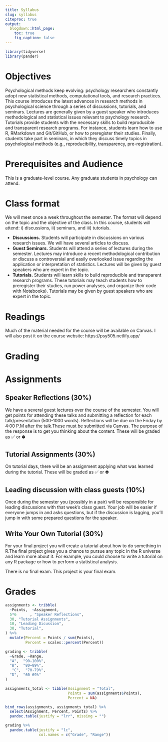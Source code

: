```yaml
---
title: Syllabus
slug: syllabus
citeproc: true
output:
  blogdown::html_page:
    toc: true
    fig_caption: false
---
```


```r
library(tidyverse)
library(pander)
```


# Objectives

Psychological methods keep evolving: psychology researchers constantly adopt new statistical methods, computational tools, and research practices. This course introduces the latest advances in research methods in psychological science through a series of discussions, tutorials, and seminars. Lectures are generally given by a guest speaker who introduces methodological and statistical issues relevant to psychology research. Tutorials provide students with the necessary skills to build reproducible and transparent research programs. For instance, students learn how to use R, RMarkdown and Git/GitHub, or how to preregister their studies. Finally, students take part in seminars, in which they discuss timely topics in psychological methods (e.g., reproducibility, transparency, pre-registration).

\vspace{.75cm}

# Prerequisites and Audience

This is a graduate-level course. Any graduate students in psychology can attend.

\vspace{.75cm}

# Class format

We will meet once a week throughout the semester. The format will depend on the topic and the objective of the class. In this course, students will attend: i) discussions, ii) seminars, and iii) tutorials.

-   **Discussions.** Students will participate in discussions on various research issues. We will have several articles to discuss. 
-   **Guest Seminars.** Students will attend a series of lectures during the semester. Lectures may introduce a recent methodological contribution or discuss a controversial and easily overlooked issue regarding the application or interpretation of statistics. Lectures will be given by guest speakers who are expert in the topic.
-   **Tutorials.** Students will learn skills to build reproducible and transparent research programs. These tutorials may teach students how to preregister their studies, run power analyses, and organize their code with Notebooks). Tutorials may be given by guest speakers who are expert in the topic.

\vspace{.75cm}

# Readings

Much of the material needed for the course will be available on Canvas. I will also post it on the course website: https://psy505.netlify.app/

\vspace{.75cm}

# Grading

# Assignments

## Speaker Reflections (30%)

We have a several guest lectures over the course of the semester. You will get points for attending these talks and submitting a reflection for each talk/presentation (500-1000 words). Reflections will be due on the Friday by 4:00 P.M after the talk.These must be submitted via Canvas. The purpose of the response is to get you thinking about the content. These will be graded as ✅ 
or ⛔
 
## Tutorial Assignments (30%)

On tutorial days, there will be an assignment applying what was learned during the tutorial. These will be graded as ✅ 
or ⛔


## Leading discussion with class guests (10%)

Once during the semester you (possibly in a pair) will be
responsible for leading discussions with that week’s class guest. Your job will be easier if everyone jumps in and asks questions, but if the discussion is lagging, you’ll jump in with some prepared questions for the speaker.

## Write Your Own Tutorial (30%)

For your final project you will create a tutorial about how to do something in R.The final project gives you a chance to pursue any topic in the R universe and learn more about it. For example, you could choose to write a tutorial on any R package or how to perform a statistical analysis.

There is no final exam. This project is your final exam.

# Grades

```r
assignments <- tribble(
  ~Points,  ~Assignment,
  5*6      , "Speaker Reflections",
  30, "Tutorial Assignments",
  10, "Leading Dicussion", 
  30, "Tutorial",
) %>%
  mutate(Percent = Points / sum(Points),
         Percent = scales::percent(Percent)) 

grading <- tribble(
  ~Grade, ~Range,
  "A",  "90–100%",
  "B",  "80–89%",
   "C",  "70-79%", 
  "D",  "60-69%"
)
```

```r
assignments_total <- tibble(Assignment = "Total",
                            Points = sum(assignments$Points),
                            Percent = NA)

bind_rows(assignments, assignments_total) %>% 
  select(Assignment, Percent, Points) %>% 
  pandoc.table(justify = "lrr", missing = "")
```

```r
grading %>%
  pandoc.table(justify = "lc", 
               col.names = c("Grade", "Range"))
```
